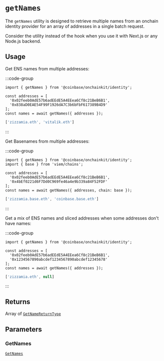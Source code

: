 # `getNames`

The `getNames` utility is designed to retrieve multiple names from an onchain identity
provider for an array of addresses in a single batch request.

Consider the utility instead of the hook when you
use it with Next.js or any Node.js backend.

## Usage

Get ENS names from multiple addresses:

:::code-group

```tsx twoslash [code]
import { getNames } from '@coinbase/onchainkit/identity';

const addresses = [
  '0x02feeb0AdE57b6adEEdE5A4EEea6Cf8c21BeB6B1',
  '0x838aD0EAE54F99F1926dA7C3b6bFbF617389B4D9'
];
const names = await getNames({ addresses });
```

```ts [return value]
['zizzamia.eth', 'vitalik.eth']
```

:::

Get Basenames from multiple addresses:

:::code-group

```tsx twoslash [code]
import { getNames } from '@coinbase/onchainkit/identity';
import { base } from 'viem/chains';

const addresses = [
  '0x02feeb0AdE57b6adEEdE5A4EEea6Cf8c21BeB6B1',
  '0x4bEf0221d6F7Dd0C969fe46a4e9b339a84F52FDF'
];
const names = await getNames({ addresses, chain: base });
```

```ts [return value]
['zizzamia.base.eth', 'coinbase.base.eth']
```

:::

Get a mix of ENS names and sliced addresses when some addresses don't have names:

:::code-group

```tsx twoslash [code]
import { getNames } from '@coinbase/onchainkit/identity';

const addresses = [
  '0x02feeb0AdE57b6adEEdE5A4EEea6Cf8c21BeB6B1',
  '0x1234567890abcdef1234567890abcdef12345678'
];
const names = await getNames({ addresses });
```

```ts [return value]
['zizzamia.eth', null]
```

:::

## Returns

Array of [`GetNameReturnType`](/builderkits/onchainkit/identity/types#getnamereturntype)

## Parameters

### GetNames

[`GetNames`](/builderkits/onchainkit/identity/types#getnames) 
